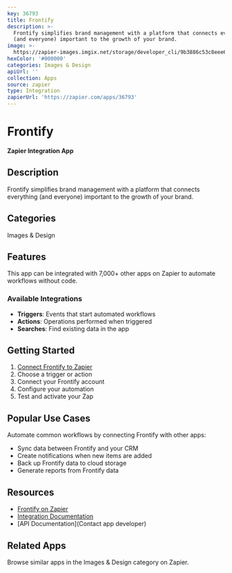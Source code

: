 ```yaml
---
key: 36793
title: Frontify
description: >-
  Frontify simplifies brand management with a platform that connects everything
  (and everyone) important to the growth of your brand.
image: >-
  https://zapier-images.imgix.net/storage/developer_cli/9b3886c53c8eee61d34dd40bfff750f3.png?auto=format%2Ccompress&ixlib=python-3.0.0&q=50
hexColor: '#000000'
categories: Images & Design
apiUrl: ''
collection: Apps
source: zapier
type: Integration
zapierUrl: 'https://zapier.com/apps/36793'
---
```

# Frontify

**Zapier Integration App**

## Description

Frontify simplifies brand management with a platform that connects everything (and everyone) important to the growth of your brand.

## Categories

Images & Design

## Features

This app can be integrated with 7,000+ other apps on Zapier to automate workflows without code.

### Available Integrations

- **Triggers**: Events that start automated workflows
- **Actions**: Operations performed when triggered
- **Searches**: Find existing data in the app

## Getting Started

1. [Connect Frontify to Zapier](https://zapier.com/apps/36793)
2. Choose a trigger or action
3. Connect your Frontify account
4. Configure your automation
5. Test and activate your Zap

## Popular Use Cases

Automate common workflows by connecting Frontify with other apps:

- Sync data between Frontify and your CRM
- Create notifications when new items are added
- Back up Frontify data to cloud storage
- Generate reports from Frontify data

## Resources

- [Frontify on Zapier](https://zapier.com/apps/36793)
- [Integration Documentation](https://zapier.com/apps/36793/integrations)
- [API Documentation](Contact app developer)

## Related Apps

Browse similar apps in the Images & Design category on Zapier.
